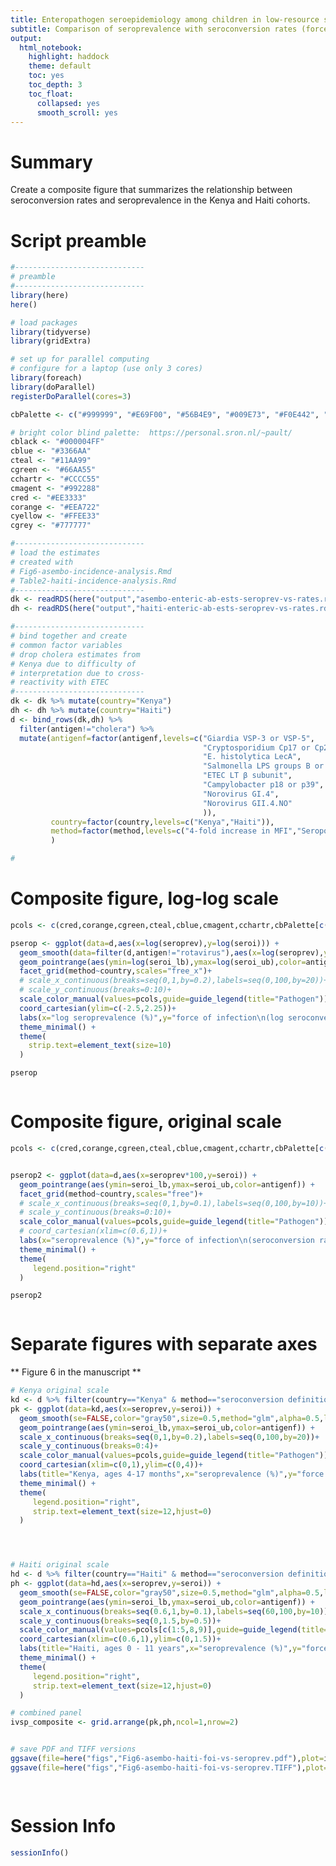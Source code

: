 ```yaml
---
title: Enteropathogen seroepidemiology among children in low-resource settings
subtitle: Comparison of seroprevalence with seroconversion rates (force of infection) in Haiti and Kenya, Figure 6
output:
  html_notebook:
    highlight: haddock
    theme: default
    toc: yes
    toc_depth: 3
    toc_float:
      collapsed: yes
      smooth_scroll: yes
---
```


# Summary

Create a composite figure that summarizes the relationship between seroconversion rates and seroprevalence in the Kenya and Haiti cohorts. 

# Script preamble
```r
#-----------------------------
# preamble
#-----------------------------
library(here)
here()

# load packages
library(tidyverse)
library(gridExtra)

# set up for parallel computing
# configure for a laptop (use only 3 cores)
library(foreach)
library(doParallel)
registerDoParallel(cores=3)

cbPalette <- c("#999999", "#E69F00", "#56B4E9", "#009E73", "#F0E442", "#0072B2", "#D55E00", "#CC79A7")

# bright color blind palette:  https://personal.sron.nl/~pault/ 
cblack <- "#000004FF"
cblue <- "#3366AA"
cteal <- "#11AA99"
cgreen <- "#66AA55"
cchartr <- "#CCCC55"
cmagent <- "#992288"
cred <- "#EE3333"
corange <- "#EEA722"
cyellow <- "#FFEE33"
cgrey <- "#777777"

```


```r
#-----------------------------
# load the estimates
# created with 
# Fig6-asembo-incidence-analysis.Rmd
# Table2-haiti-incidence-analysis.Rmd
#-----------------------------
dk <- readRDS(here("output","asembo-enteric-ab-ests-seroprev-vs-rates.rds"))
dh <- readRDS(here("output","haiti-enteric-ab-ests-seroprev-vs-rates.rds"))

#-----------------------------
# bind together and create
# common factor variables
# drop cholera estimates from
# Kenya due to difficulty of 
# interpretation due to cross-
# reactivity with ETEC
#-----------------------------
dk <- dk %>% mutate(country="Kenya")
dh <- dh %>% mutate(country="Haiti")
d <- bind_rows(dk,dh) %>%
  filter(antigen!="cholera") %>%
  mutate(antigenf=factor(antigenf,levels=c("Giardia VSP-3 or VSP-5",
                                           "Cryptosporidium Cp17 or Cp23",
                                           "E. histolytica LecA",
                                           "Salmonella LPS groups B or D",
                                           "ETEC LT β subunit",
                                           "Campylobacter p18 or p39",
                                           "Norovirus GI.4",
                                           "Norovirus GII.4.NO"
                                           )),
         country=factor(country,levels=c("Kenya","Haiti")),
         method=factor(method,levels=c("4-fold increase in MFI","Seropositivity cutoff"),labels=c("seroconversion definition:\n4-fold increase in IgG","seroconversion definition:\ncrossed seropositivity cutoff"))
         )

# 

```

# Composite figure, log-log scale
```r


pcols <- c(cred,corange,cgreen,cteal,cblue,cmagent,cchartr,cbPalette[c(8,5)])

pserop <- ggplot(data=d,aes(x=log(seroprev),y=log(seroi))) +
  geom_smooth(data=filter(d,antigen!="rotavirus"),aes(x=log(seroprev),y=log(seroi)),se=FALSE,color="gray50",size=0.5,method="glm",alpha=0.5,linetype="dashed")+
  geom_pointrange(aes(ymin=log(seroi_lb),ymax=log(seroi_ub),color=antigenf)) +
  facet_grid(method~country,scales="free_x")+
  # scale_x_continuous(breaks=seq(0,1,by=0.2),labels=seq(0,100,by=20))+
  # scale_y_continuous(breaks=0:10)+
  scale_color_manual(values=pcols,guide=guide_legend(title="Pathogen")) +
  coord_cartesian(ylim=c(-2.5,2.25))+
  labs(x="log seroprevalence (%)",y="force of infection\n(log seroconversion rate per child-year)")+
  theme_minimal() +
  theme(
    strip.text=element_text(size=10)
  )

pserop



```

# Composite figure, original scale
```r


pcols <- c(cred,corange,cgreen,cteal,cblue,cmagent,cchartr,cbPalette[c(8,5)])


pserop2 <- ggplot(data=d,aes(x=seroprev*100,y=seroi)) +
  geom_pointrange(aes(ymin=seroi_lb,ymax=seroi_ub,color=antigenf)) +
  facet_grid(method~country,scales="free")+
  # scale_x_continuous(breaks=seq(0,1,by=0.1),labels=seq(0,100,by=10))+
  # scale_y_continuous(breaks=0:10)+
  scale_color_manual(values=pcols,guide=guide_legend(title="Pathogen")) +
  # coord_cartesian(xlim=c(0.6,1))+
  labs(x="seroprevalence (%)",y="force of infection\n(seroconversion rate per child-year)")+
  theme_minimal() +
  theme(
     legend.position="right"
  )

pserop2



```

# Separate figures with separate axes

** Figure 6 in the manuscript **

```r

# Kenya original scale
kd <- d %>% filter(country=="Kenya" & method=="seroconversion definition:\n4-fold increase in IgG")
pk <- ggplot(data=kd,aes(x=seroprev,y=seroi)) +
  geom_smooth(se=FALSE,color="gray50",size=0.5,method="glm",alpha=0.5,linetype="dashed")+
  geom_pointrange(aes(ymin=seroi_lb,ymax=seroi_ub,color=antigenf)) +
  scale_x_continuous(breaks=seq(0,1,by=0.2),labels=seq(0,100,by=20))+
  scale_y_continuous(breaks=0:4)+
  scale_color_manual(values=pcols,guide=guide_legend(title="Pathogen")) +
  coord_cartesian(xlim=c(0,1),ylim=c(0,4))+
  labs(title="Kenya, ages 4-17 months",x="seroprevalence (%)",y="force of infection\n(seroconversion rate per child-year)")+
  theme_minimal() +
  theme(
     legend.position="right",
     strip.text=element_text(size=12,hjust=0)
  )




# Haiti original scale
hd <- d %>% filter(country=="Haiti" & method=="seroconversion definition:\n4-fold increase in IgG")
ph <- ggplot(data=hd,aes(x=seroprev,y=seroi)) +
  geom_smooth(se=FALSE,color="gray50",size=0.5,method="glm",alpha=0.5,linetype="dashed")+
  geom_pointrange(aes(ymin=seroi_lb,ymax=seroi_ub,color=antigenf)) +
  scale_x_continuous(breaks=seq(0.6,1,by=0.1),labels=seq(60,100,by=10))+
  scale_y_continuous(breaks=seq(0,1.5,by=0.5))+
  scale_color_manual(values=pcols[c(1:5,8,9)],guide=guide_legend(title="Pathogen")) +
  coord_cartesian(xlim=c(0.6,1),ylim=c(0,1.5))+
  labs(title="Haiti, ages 0 - 11 years",x="seroprevalence (%)",y="force of infection\n(seroconversion rate per child-year)")+
  theme_minimal() +
  theme(
     legend.position="right",
     strip.text=element_text(size=12,hjust=0)
  )

# combined panel
ivsp_composite <- grid.arrange(pk,ph,ncol=1,nrow=2)


# save PDF and TIFF versions
ggsave(file=here("figs","Fig6-asembo-haiti-foi-vs-seroprev.pdf"),plot=ivsp_composite,device=cairo_pdf,height=8,width=6)
ggsave(file=here("figs","Fig6-asembo-haiti-foi-vs-seroprev.TIFF"),plot=ivsp_composite,device="tiff",height=8,width=6)

  
```

# Session Info
```r
sessionInfo()
```




